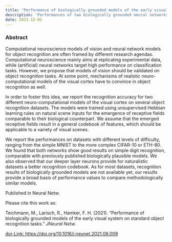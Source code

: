 ```yaml
---
title: "Performance of biologically grounded models of the early visual system on standard object recognition tasks"
description: 'Performances of two biologically grounded neural networks on common object recognition tasks.'
date: 2021-12-01
---
```


### Abstract

Computational neuroscience models of vision and neural network models for object recognition are often framed by different research agendas. Computational neuroscience mainly aims at replicating experimental data, while (artificial) neural networks target high performance on classification tasks. However, we propose that models of vision should be validated on object recognition tasks. At some point, mechanisms of realistic neuro-computational models of the visual cortex have to convince in object recognition as well.

In order to foster this idea, we report the recognition accuracy for two different neuro-computational models of the visual cortex on several object recognition datasets. The models were trained using unsupervised Hebbian learning rules on natural scene inputs for the emergence of receptive fields comparable to their biological counterpart. We assume that the emerged receptive fields result in a general codebook of features, which should be applicable to a variety of visual scenes.

We report the performances on datasets with different levels of difficulty, ranging from the simple MNIST to the more complex CIFAR-10 or ETH-80. We found that both networks show good results on simple digit recognition, comparable with previously published biologically plausible models. We also observed that our deeper layer neurons provide for naturalistic datasets a better recognition codebook. As for most datasets, recognition results of biologically grounded models are not available yet, our results provide a broad basis of performance values to compare methodologically similar models.

Published in Neural Netw.

Please cite this work as:

Teichmann, M., Larisch, R., Hamker, F. H. (2021). "Performance of biologically grounded models of the early visual system on standard object recognition tasks." <i>JNeural Netw.</i>


[doi-Link: https://doi.org/10.1016/j.neunet.2021.08.009](https://doi.org/10.1016/j.neunet.2021.08.009)


